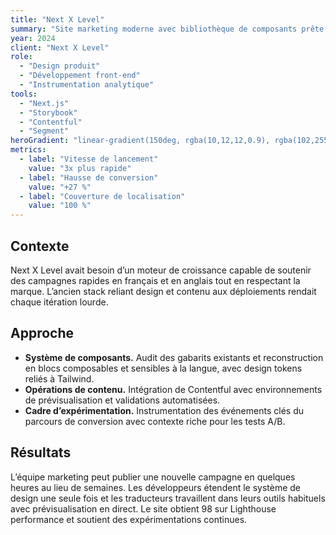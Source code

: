 ```yaml
---
title: "Next X Level"
summary: "Site marketing moderne avec bibliothèque de composants prête pour la traduction et expériences guidées par l’analytique."
year: 2024
client: "Next X Level"
role:
  - "Design produit"
  - "Développement front-end"
  - "Instrumentation analytique"
tools:
  - "Next.js"
  - "Storybook"
  - "Contentful"
  - "Segment"
heroGradient: "linear-gradient(150deg, rgba(10,12,12,0.9), rgba(102,255,0,0.5))"
metrics:
  - label: "Vitesse de lancement"
    value: "3x plus rapide"
  - label: "Hausse de conversion"
    value: "+27 %"
  - label: "Couverture de localisation"
    value: "100 %"
---
```


## Contexte

Next X Level avait besoin d’un moteur de croissance capable de soutenir des campagnes rapides en français et en anglais tout en respectant la marque. L’ancien stack reliant design et contenu aux déploiements rendait chaque itération lourde.

## Approche

- **Système de composants.** Audit des gabarits existants et reconstruction en blocs composables et sensibles à la langue, avec design tokens reliés à Tailwind.
- **Opérations de contenu.** Intégration de Contentful avec environnements de prévisualisation et validations automatisées.
- **Cadre d’expérimentation.** Instrumentation des événements clés du parcours de conversion avec contexte riche pour les tests A/B.

## Résultats

L’équipe marketing peut publier une nouvelle campagne en quelques heures au lieu de semaines. Les développeurs étendent le système de design une seule fois et les traducteurs travaillent dans leurs outils habituels avec prévisualisation en direct. Le site obtient 98 sur Lighthouse performance et soutient des expérimentations continues.
